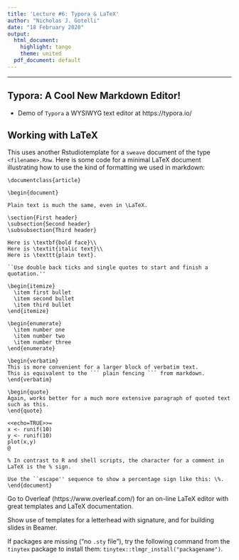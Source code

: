 ```yaml
---
title: 'Lecture #6: Typora & LaTeX'
author: "Nicholas J. Gotelli"
date: "18 February 2020"
output:
  html_document:
    highlight: tango
    theme: united
  pdf_document: default
---
```


___

## Typora: A Cool New Markdown Editor!

- Demo of `Typora` a WYSIWYG text editor at https://typora.io/

## Working with LaTeX

This uses another Rstudiotemplate for a `sweave` document of the type `<filename>.Rnw`. Here is some code for a minimal LaTeX document illustrating how to use the kind of formatting we used in markdown:

```
\documentclass{article}

\begin{document}

Plain text is much the same, even in \LaTeX.

\section{First header}
\subsection{Second header}
\subsubsection{Third header}

Here is \textbf{bold face}\\
Here is \textit{italic text}\\
Here is \texttt{plain text}.

``Use double back ticks and single quotes to start and finish a quotation.''

\begin{itemize}
  \item first bullet
  \item second bullet
  \item third bullet
\end{itemize}

\begin{enumerate}
  \item number one
  \item number two
  \item number three
\end{enumerate}

\begin{verbatim}
This is more convenient for a larger block of verbatim text. 
This is equivalent to the ``` plain fencing ``` from markdown.
\end{verbatim}

\begin{quote}
Again, works better for a much more extensive paragraph of quoted text such as this.
\end{quote}

<<echo=TRUE>>=
x <- runif(10)
y <- runif(10)
plot(x,y)
@

% In contrast to R and shell scripts, the character for a comment in LaTeX is the % sign.

Use the ``escape'' sequence to show a percentage sign like this: \%.
\end{document}
```

Go to Overleaf (https://www.overleaf.com/) for an on-line LaTeX editor with great templates and LaTeX documentation.

Show use of templates for a letterhead with signature, and for building slides in Beamer.

If packages are missing ("no `.sty` file"), try the following command from the `tinytex` package to install them: `tinytex::tlmgr_install("packagename")`.  